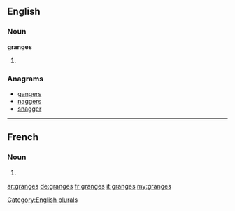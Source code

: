 ==English==

===Noun===
'''granges'''

# {{plural of|[[grange]]}}

===Anagrams===
* [[gangers#English|gangers]]
* [[naggers#English|naggers]]
* [[snagger#English|snagger]]

[[Category:English plurals]]
----
==French==

===Noun===
{{infl|fr|plural}} {{f|p}}

# {{plural of|grange|lang=fr}}

[[ar:granges]]
[[de:granges]]
[[fr:granges]]
[[it:granges]]
[[my:granges]]